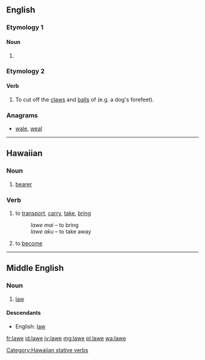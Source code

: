 ==English==

===Etymology 1===

====Noun====
{{en-noun}}

# {{obsolete spelling of|law|lang=en}}

===Etymology 2===

====Verb====
{{en-verb|lawes|lawing|lawed}}

# {{context|transitive|lang=en}} To cut off the [[claw]]s and [[ball]]s of (e.g. a dog's forefeet).
#: {{rfquotek|Wright}}

{{Webster 1913}}

===Anagrams===
* [[wale#English|wale]], [[weal#English|weal]]

----

==Hawaiian==

===Noun===
{{haw-noun}}

# [[bearer]]

===Verb===
{{haw-verb|t}}

# {{context|transitive|lang=haw}} to [[transport]], [[carry]], [[take]], [[bring]]
#: ''lawe mai'' – to bring
#: ''lawe aku'' – to take away
# {{context|stative|lang=haw}} to [[become]]

[[Category:Hawaiian stative verbs]]

----

==Middle English==
<!--this Middle English entry was created using Template:new enm entry-->
===Noun===
{{enm-noun}}

# [[law]]

====Descendants====
* English: [[law]]

[[fr:lawe]]
[[id:lawe]]
[[jv:lawe]]
[[mg:lawe]]
[[pl:lawe]]
[[wa:lawe]]